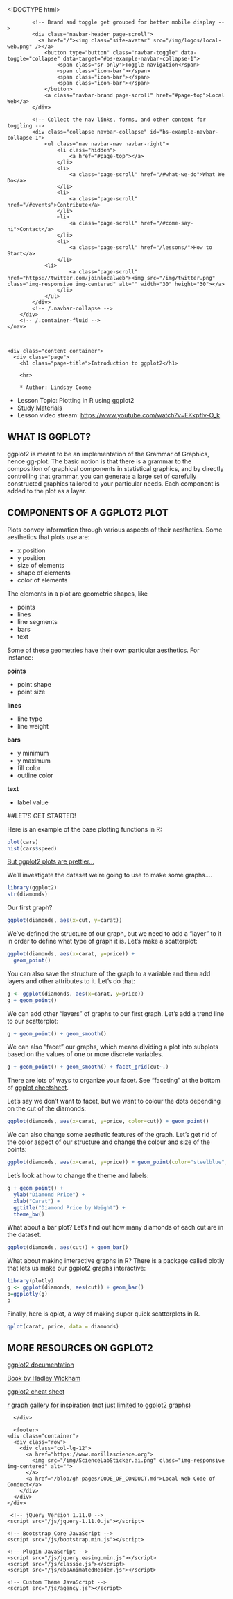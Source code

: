 <!DOCTYPE html>
<html class="sticky-footer">

  <head>
    <meta charset="utf-8">
    <meta http-equiv="X-UA-Compatible" content="IE=edge">
    <title>Introduction to ggplot2</title>
    <meta name="viewport" content="width=device-width">
    <meta name="description" content="This project is about creating a bridge between newbies on Internet and remote volunteers who don’t have time to go and teach them regularly. We are localizing web literacy content to create an accessible place for school kids to be educated in their local language. The organization will produce short lectures in the form of YouTube videos in localized Indian language for teachers and parents to understand as an introduction, with a vision to encourage and teach other people to contribute and localize their web literacy content. The website will also include supplementary practice exercises and tools for educators. All resources will be open source and available to users of the website. The website and its content will be provided mainly in Indian dialects, but contributors are also encouraged to localize content in their local languages like French, Spanish, Botswana..">
    <link rel="canonical" href="/lessons/r/ggplot2/lesson.Rmd">


    <!-- Custom CSS & Bootstrap Core CSS - Uses Bootswatch Flatly Theme: https://bootswatch.com/flatly/ -->
    <link rel="stylesheet" href="/style.css">

    <!-- Custom Fonts -->
    <link rel="stylesheet" href="/css/font-awesome/css/font-awesome.min.css">
    <link href="https://fonts.googleapis.com/css?family=Montserrat:400,700" rel="stylesheet" type="text/css">
    <link href="https://fonts.googleapis.com/css?family=Lato:400,700,400italic,700italic" rel="stylesheet" type="text/css">
    <link href='https://fonts.googleapis.com/css?family=Droid+Serif:400,700,400italic,700italic' rel='stylesheet' type='text/css'>
    <link href='https://fonts.googleapis.com/css?family=Roboto+Slab:400,100,300,700' rel='stylesheet' type='text/css'>
    <link href="https://fonts.googleapis.com/css?family=Pacifico" rel="stylesheet">
    <link rel="shortcut icon" type="image/png" href="/img/logos/local-web.png">

    <!-- HTML5 Shim and Respond.js IE8 support of HTML5 elements and media queries -->
    <!-- WARNING: Respond.js doesn't work if you view the page via file:// -->
    <!--[if lt IE 9]>
        <script src="https://oss.maxcdn.com/libs/html5shiv/3.7.0/html5shiv.js"></script>
        <script src="https://oss.maxcdn.com/libs/respond.js/1.4.2/respond.min.js"></script>
    <![endif]-->
</head>


  <body id="page-top" class="index no-header sticky-footer">
    <!-- Navigation -->
    <nav class="navbar navbar-default navbar-fixed-top">
        <div class="container">
            <!-- Brand and toggle get grouped for better mobile display -->
            <div class="navbar-header page-scroll">
              <a href="/"><img class="site-avatar" src="/img/logos/local-web.png" /></a>
                <button type="button" class="navbar-toggle" data-toggle="collapse" data-target="#bs-example-navbar-collapse-1">
                    <span class="sr-only">Toggle navigation</span>
                    <span class="icon-bar"></span>
                    <span class="icon-bar"></span>
                    <span class="icon-bar"></span>
                </button>
                <a class="navbar-brand page-scroll" href="#page-top">Local Web</a>
            </div>

            <!-- Collect the nav links, forms, and other content for toggling -->
            <div class="collapse navbar-collapse" id="bs-example-navbar-collapse-1">
                <ul class="nav navbar-nav navbar-right">
                    <li class="hidden">
                        <a href="#page-top"></a>
                    </li>
                    <li>
                        <a class="page-scroll" href="/#what-we-do">What We Do</a>
                    </li>
                    <li>
                        <a class="page-scroll" href="/#events">Contribute</a>
                    </li>
                    <li>
                        <a class="page-scroll" href="/#come-say-hi">Contact</a>
                    </li>
                    <li>
                        <a class="page-scroll" href="/lessons/">How to Start</a>
                    </li>
	            <li>
                        <a class="page-scroll" href="https://twitter.com/joinlocalweb"><img src="/img/twitter.png" class="img-responsive img-centered" alt="" width="30" height="30"></a>
                    </li>
                </ul>
            </div>
            <!-- /.navbar-collapse -->
        </div>
        <!-- /.container-fluid -->
    </nav>



    <div class="content container">
      <div class="page">
        <h1 class="page-title">Introduction to ggplot2</h1>

        <hr>

        * Author: Lindsay Coome
* Lesson Topic: Plotting in R using ggplot2
* [Study Materials](https://github.com/UofTCoders/studyGroup/tree/gh-pages/lessons/r/ggplot2)
* Lesson video stream: <https://www.youtube.com/watch?v=EKkpflv-O_k>

## WHAT IS GGPLOT?
ggplot2 is meant to be an implementation of the Grammar of Graphics, hence gg-plot. The basic notion is that there is a grammar to the composition of graphical components in statistical graphics, and by directly controlling that grammar, you can generate a large set of carefully constructed graphics tailored to your particular needs. Each component is added to the plot as a layer.

## COMPONENTS OF A GGPLOT2 PLOT
Plots convey information through various aspects of their aesthetics. Some aesthetics that plots use are:

* x position
* y position
* size of elements
* shape of elements
* color of elements

The elements in a plot are geometric shapes, like

* points
* lines
* line segments
* bars
* text

Some of these geometries have their own particular aesthetics. For instance:

**points**

* point shape
* point size

**lines**

* line type
* line weight

**bars**

* y minimum
* y maximum
* fill color
* outline color

**text**

* label value

##LET'S GET STARTED!

Here is an example of the base plotting functions in R:
```r
plot(cars)
hist(cars$speed)
```

[But ggplot2 plots are prettier...](https://www.google.ca/search?q=ggplot2&client=safari&rls=en&source=lnms&tbm=isch&sa=X&ved=0ahUKEwisuv6V6IvSAhVk0oMKHTNkARkQ_AUICCgB&biw=1279&bih=621#tbm=isch&q=ggplot2+examples)

We'll investigate the dataset we're going to use to make some graphs....
```r
library(ggplot2)
str(diamonds)
```

Our first graph?
```r
ggplot(diamonds, aes(x=cut, y=carat))
```

We've defined the structure of our graph, but we need to add a "layer" to it in order to define what type of graph it is. Let's make a scatterplot:
```r
ggplot(diamonds, aes(x=carat, y=price)) + 
  geom_point()
```

You can also save the structure of the graph to a variable and then add layers and other attributes to it. Let's do that:
```r
g <- ggplot(diamonds, aes(x=carat, y=price))
g + geom_point()
```

We can add other "layers" of graphs to our first graph. Let's add a trend line to our scatterplot:
```r
g + geom_point() + geom_smooth() 
```

We can also "facet" our graphs, which means dividing a plot into subplots based on the values of one or more discrete variables.
```r
g + geom_point() + geom_smooth() + facet_grid(cut~.)
```

There are lots of ways to organize your facet. See "faceting" at the bottom of [ggplot cheetsheet](https://www.rstudio.com/wp-content/uploads/2015/03/ggplot2-cheatsheet.pdf).

Let's say we don't want to facet, but we want to colour the dots depending on the cut of the diamonds:
```r
ggplot(diamonds, aes(x=carat, y=price, color=cut)) + geom_point()
```

We can also change some aesthetic features of the graph. Let's get rid of the color aspect of our structure and change the colour and size of the points:
```r
ggplot(diamonds, aes(x=carat, y=price)) + geom_point(color="steelblue", size=4)
```

Let's look at how to change the theme and labels:

```r
g + geom_point() +
  ylab("Diamond Price") +
  xlab("Carat") +
  ggtitle("Diamond Price by Weight") +
  theme_bw()
```

What about a bar plot? Let's find out how many diamonds of each cut are in the dataset.
```r
ggplot(diamonds, aes(cut)) + geom_bar()
```

What about making interactive graphs in R?
There is a package called plotly that lets us make our ggplot2 graphs interactive:
```r
library(plotly)
g <- ggplot(diamonds, aes(cut)) + geom_bar()
p=ggplotly(g)
p
```

Finally, here is qplot, a way of making super quick scatterplots in R.
```r
qplot(carat, price, data = diamonds)
```

## MORE RESOURCES ON GGPLOT2
[ggplot2 documentation](http://had.co.nz/ggplot2/)

[Book by Hadley Wickham](https://www.amazon.com/ggplot2-Elegant-Graphics-Data-Analysis/dp/0387981403)

[ggplot2 cheat sheet](https://www.rstudio.com/wp-content/uploads/2015/03/ggplot2-cheatsheet.pdf)

[r graph gallery for inspiration (not just limited to ggplot2 graphs)](https://www.r-graph-gallery.com/all-graphs/)

      </div>

      <footer>
    <div class="container">
      <div class="row">
        <div class="col-lg-12">
          <a href="https://www.mozillascience.org">
            <img src="/img/ScienceLabSticker.ai.png" class="img-responsive img-centered" alt="">
          </a>
          <a href="/blob/gh-pages/CODE_OF_CONDUCT.md">Local-Web Code of Conduct</a>
        </div>
      </div>
    </div>
  </footer>

     <!-- jQuery Version 1.11.0 -->
    <script src="/js/jquery-1.11.0.js"></script>

    <!-- Bootstrap Core JavaScript -->
    <script src="/js/bootstrap.min.js"></script>

    <!-- Plugin JavaScript -->
    <script src="/js/jquery.easing.min.js"></script>
    <script src="/js/classie.js"></script>
    <script src="/js/cbpAnimatedHeader.js"></script>

    <!-- Custom Theme JavaScript -->
    <script src="/js/agency.js"></script>

  </body>
</html>
